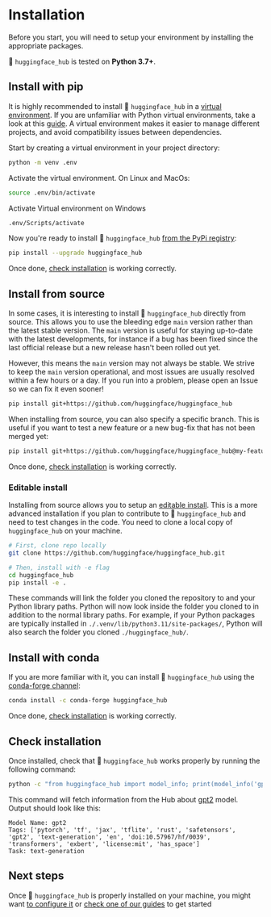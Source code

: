 # Installation

Before you start, you will need to setup your environment by installing the appropriate packages.

🤗 `huggingface_hub` is tested on **Python 3.7+**.

## Install with pip

It is highly recommended to install 🤗 `huggingface_hub` in a [virtual environment](https://docs.python.org/3/library/venv.html).
If you are unfamiliar with Python virtual environments, take a look at this [guide](https://packaging.python.org/en/latest/guides/installing-using-pip-and-virtual-environments/).
A virtual environment makes it easier to manage different projects, and avoid compatibility issues between dependencies.

Start by creating a virtual environment in your project directory:

```bash
python -m venv .env
```

Activate the virtual environment. On Linux and MacOs:

```bash
source .env/bin/activate
```

Activate Virtual environment on Windows

```bash
.env/Scripts/activate
```

Now you're ready to install 🤗 `huggingface_hub` [from the PyPi registry](https://pypi.org/project/huggingface-hub/):

```bash
pip install --upgrade huggingface_hub
```

Once done, [check installation](#check-installation) is working correctly.

## Install from source

In some cases, it is interesting to install 🤗 `huggingface_hub` directly from source.
This allows you to use the bleeding edge `main` version rather than the latest stable version.
The `main` version is useful for staying up-to-date with the latest developments, for instance
if a bug has been fixed since the last official release but a new release hasn't been rolled out yet.

However, this means the `main` version may not always be stable. We strive to keep the
`main` version operational, and most issues are usually resolved
within a few hours or a day. If you run into a problem, please open an Issue so we can
fix it even sooner!

```bash
pip install git+https://github.com/huggingface/huggingface_hub
```

When installing from source, you can also specify a specific branch. This is useful if you
want to test a new feature or a new bug-fix that has not been merged yet:

```bash
pip install git+https://github.com/huggingface/huggingface_hub@my-feature-branch
```

Once done, [check installation](#check-installation) is working correctly.

### Editable install

Installing from source allows you to setup an [editable install](https://pip.pypa.io/en/stable/topics/local-project-installs/#editable-installs).
This is a more advanced installation if you plan to contribute to 🤗 `huggingface_hub`
and need to test changes in the code. You need to clone a local copy of `huggingface_hub`
on your machine.

```bash
# First, clone repo locally
git clone https://github.com/huggingface/huggingface_hub.git

# Then, install with -e flag
cd huggingface_hub
pip install -e .
```

These commands will link the folder you cloned the repository to and your Python library paths.
Python will now look inside the folder you cloned to in addition to the normal library paths.
For example, if your Python packages are typically installed in `./.venv/lib/python3.11/site-packages/`,
Python will also search the folder you cloned `./huggingface_hub/`.

## Install with conda

If you are more familiar with it, you can install 🤗 `huggingface_hub` using the [conda-forge channel](https://anaconda.org/conda-forge/huggingface_hub):


```bash
conda install -c conda-forge huggingface_hub
```

Once done, [check installation](#check-installation) is working correctly.

## Check installation

Once installed, check that 🤗 `huggingface_hub` works properly by running the following command:

```bash
python -c "from huggingface_hub import model_info; print(model_info('gpt2'))"
```

This command will fetch information from the Hub about [gpt2](https://huggingface.co/gpt2) model.
Output should look like this:

```text
Model Name: gpt2
Tags: ['pytorch', 'tf', 'jax', 'tflite', 'rust', 'safetensors', 'gpt2', 'text-generation', 'en', 'doi:10.57967/hf/0039', 'transformers', 'exbert', 'license:mit', 'has_space']
Task: text-generation
```

## Next steps

Once 🤗 `huggingface_hub` is properly installed on your machine, you might want
[to configure it](configuration) or [check one of our guides](guides/overview) to get started